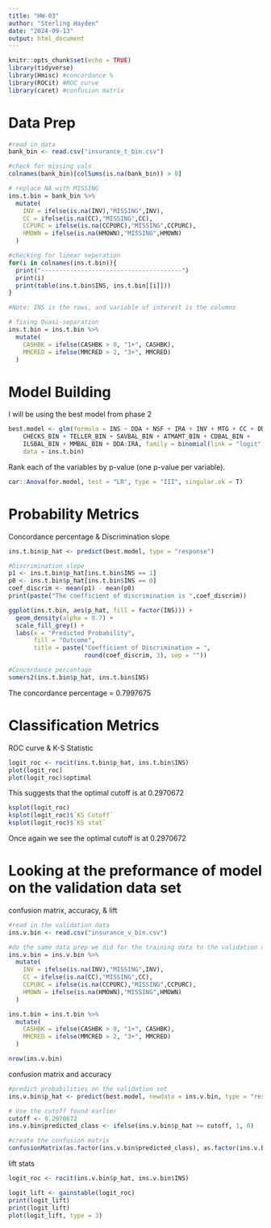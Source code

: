 ```yaml
---
title: "HW-03"
author: "Sterling Hayden"
date: "2024-09-13"
output: html_document
---
```


```r
knitr::opts_chunk$set(echo = TRUE)
library(tidyverse)
library(Hmisc) #concordance %
library(ROCit) #ROC curve
library(caret) #confusion matrix
```
# Data Prep

```r
#read in data
bank_bin <- read.csv("insurance_t_bin.csv")

#check for missing vals
colnames(bank_bin)[colSums(is.na(bank_bin)) > 0]
```


```r
# replace NA with MISSING
ins.t.bin = bank_bin %>%
  mutate(
    INV = ifelse(is.na(INV),"MISSING",INV),
    CC = ifelse(is.na(CC),"MISSING",CC),
    CCPURC = ifelse(is.na(CCPURC),"MISSING",CCPURC),
    HMOWN = ifelse(is.na(HMOWN),"MISSING",HMOWN)
  )
```

```r
#checking for linear seperation
for(i in colnames(ins.t.bin)){
  print("---------------------------------------")
  print(i)
  print(table(ins.t.bin$INS, ins.t.bin[[i]]))
}

#Note: INS is the rows, and variable of interest is the columns
```
```r
# fixing Quasi-separation
ins.t.bin = ins.t.bin %>%
  mutate(
    CASHBK = ifelse(CASHBK > 0, "1+", CASHBK),
    MMCRED = ifelse(MMCRED > 2, "3+", MMCRED)
  )
```



# Model Building
I will be using the best model from phase 2
```r
best.model <- glm(formula = INS ~ DDA + NSF + IRA + INV + MTG + CC + DDABAL_BIN + 
    CHECKS_BIN + TELLER_BIN + SAVBAL_BIN + ATMAMT_BIN + CDBAL_BIN + 
    ILSBAL_BIN + MMBAL_BIN + DDA:IRA, family = binomial(link = "logit"), 
    data = ins.t.bin)
```


Rank each of the variables by p-value (one p-value per variable). 
```r
car::Anova(for.model, test = "LR", type = "III", singular.ok = T)
```


# Probability Metrics
Concordance percentage & Discrimination slope
```r
ins.t.bin$p_hat <- predict(best.model, type = "response")

#Discrimination slope 
p1 <- ins.t.bin$p_hat[ins.t.bin$INS == 1]
p0 <- ins.t.bin$p_hat[ins.t.bin$INS == 0]
coef_discrim <- mean(p1) - mean(p0)
print(paste("The coefficient of discrimination is ",coef_discrim))

ggplot(ins.t.bin, aes(p_hat, fill = factor(INS))) +
  geom_density(alpha = 0.7) +
  scale_fill_grey() +
  labs(x = "Predicted Probability",
       fill = "Outcome",
       title = paste("Coefficient of Discrimination = ",
                     round(coef_discrim, 3), sep = ""))
```


```r
#Concordance percentage
somers2(ins.t.bin$p_hat, ins.t.bin$INS)
```
The concordance percentage = 0.7997675


# Classification Metrics
ROC curve & K-S Statistic
```r
logit_roc <- rocit(ins.t.bin$p_hat, ins.t.bin$INS)
plot(logit_roc)
plot(logit_roc)$optimal
```
This suggests that the optimal cutoff is at 0.2970672 


```r
ksplot(logit_roc)
ksplot(logit_roc)$`KS Cutoff`
ksplot(logit_roc)$`KS stat`

```
Once again we see the optimal cutoff is at 0.2970672


# Looking at the preformance of model on the validation data set
confusion matrix, accuracy, & lift
```r
#read in the validation data
ins.v.bin <- read.csv("insurance_v_bin.csv")

#do the same data prep we did for the training data to the validation data
ins.v.bin = ins.v.bin %>%
  mutate(
    INV = ifelse(is.na(INV),"MISSING",INV),
    CC = ifelse(is.na(CC),"MISSING",CC),
    CCPURC = ifelse(is.na(CCPURC),"MISSING",CCPURC),
    HMOWN = ifelse(is.na(HMOWN),"MISSING",HMOWN)
  )

ins.t.bin = ins.t.bin %>%
  mutate(
    CASHBK = ifelse(CASHBK > 0, "1+", CASHBK),
    MMCRED = ifelse(MMCRED > 2, "3+", MMCRED)
  )
```

```r
nrow(ins.v.bin)
```
confusion matrix and accuracy
```r
#predict probabilities on the validation set
ins.v.bin$p_hat <- predict(best.model, newdata = ins.v.bin, type = "response")

# Use the cutoff found earlier
cutoff <- 0.2970672
ins.v.bin$predicted_class <- ifelse(ins.v.bin$p_hat >= cutoff, 1, 0)

#create the confusion matrix
confusionMatrix(as.factor(ins.v.bin$predicted_class), as.factor(ins.v.bin$INS))

```

lift stats
```r
logit_roc <- rocit(ins.v.bin$p_hat, ins.v.bin$INS)

logit_lift <- gainstable(logit_roc)
print(logit_lift)
print(logit_lift)
plot(logit_lift, type = 3)

```